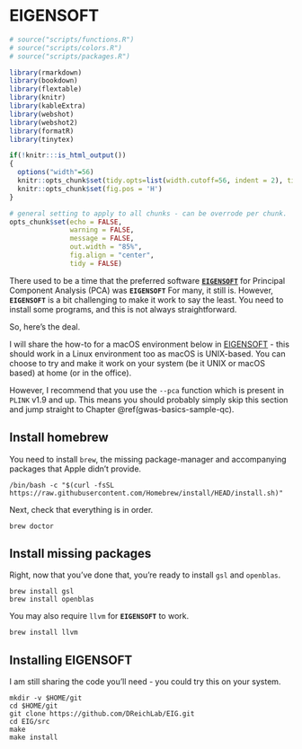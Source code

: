 # EIGENSOFT {#eigensoft}
<!-- ![](./img/_gwas_dummy/banner_man_standing_dna.png){width=70%} -->
```r
# source("scripts/functions.R")
# source("scripts/colors.R")
# source("scripts/packages.R")

library(rmarkdown)
library(bookdown)
library(flextable)
library(knitr)
library(kableExtra)
library(webshot)
library(webshot2)
library(formatR)
library(tinytex)
```

```r
if(!knitr:::is_html_output())
{
  options("width"=56)
  knitr::opts_chunk$set(tidy.opts=list(width.cutoff=56, indent = 2), tidy = TRUE)
  knitr::opts_chunk$set(fig.pos = 'H')
}
```

```r
# general setting to apply to all chunks - can be overrode per chunk.
opts_chunk$set(echo = FALSE, 
               warning = FALSE, 
               message = FALSE, 
               out.width = "85%", 
               fig.align = "center", 
               tidy = FALSE)
```
There used to be a time that the preferred software **[`EIGENSOFT`](https://github.com/DReichLab/EIG){targe="_blank"}** for Principal Component Analysis (PCA) was **`EIGENSOFT`** For many, it still is. However, **`EIGENSOFT`** is a bit challenging to make it work to say the least. You need to install some programs, and this is not always straightforward.

So, here's the deal.

I will share the how-to for a macOS environment below in [EIGENSOFT] - this should work in a Linux environment too as macOS is UNIX-based. You can choose to try and make it work on your system (be it UNIX or macOS based) at home (or in the office).

However, I recommend that you use the `--pca` function which is present in `PLINK` v1.9 and up. This means you should probably simply skip this section and jump straight to Chapter \@ref(gwas-basics-sample-qc).

## Install homebrew

You need to install `brew`, the missing package-manager and accompanying packages that Apple didn't provide.

```
/bin/bash -c "$(curl -fsSL https://raw.githubusercontent.com/Homebrew/install/HEAD/install.sh)"
```

Next, check that everything is in order.

```
brew doctor
```

## Install missing packages

Right, now that you've done that, you're ready to install `gsl` and `openblas`.

```
brew install gsl
brew install openblas
```

You may also require `llvm` for **`EIGENSOFT`** to work.

```
brew install llvm
```


## Installing EIGENSOFT

I am still sharing the code you'll need - you could try this on your system.

```
mkdir -v $HOME/git
cd $HOME/git
git clone https://github.com/DReichLab/EIG.git
cd EIG/src
make
make install
```

<!-- ```{js, echo = FALSE} -->
<!-- title=document.getElementById('header'); -->
<!-- title.innerHTML = '<img src="img/_headers/banner_man_standing_dna.png" alt="Eigensoft">' + title.innerHTML -->
<!-- ``` -->
